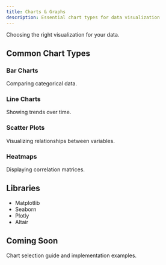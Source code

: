 ```yaml
---
title: Charts & Graphs
description: Essential chart types for data visualization
---
```



Choosing the right visualization for your data.

## Common Chart Types

### Bar Charts

Comparing categorical data.

### Line Charts

Showing trends over time.

### Scatter Plots

Visualizing relationships between variables.

### Heatmaps

Displaying correlation matrices.

## Libraries

- Matplotlib
- Seaborn
- Plotly
- Altair

## Coming Soon

Chart selection guide and implementation examples.

